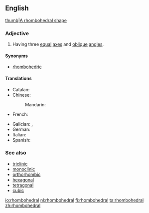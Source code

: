 ==English==
[[image:Rhombohedral.svg|thumb|A rhombohedral shape]]

===Adjective===
{{en-adj|-}}

# {{crystallography}} Having three [[equal]] [[axes]] and [[oblique]] [[angle]]s.

====Synonyms====
* [[rhombohedric]]

====Translations====
{{trans-top|having three equal axes and oblique angles}}
* Catalan: {{t-|ca|romboèdric}}
* Chinese:
*: Mandarin: {{t|cmn|菱方|tr=língfāng|sc=Hani}}
* French: {{t+|fr|rhomboédrique}}
{{trans-mid}}
* Galician: {{t-|gl|trigonal}}, {{t-|gl|romboédrico}}
* German: {{t-|de|rhomboedrisch}}
* Italian: {{t-|it|romboedrico}}
* Spanish: {{t-|es|romboédrico}}
{{trans-bottom}}

===See also===
* [[triclinic]]
* [[monoclinic]]
* [[orthorhombic]]
* [[hexagonal]]
* [[tetragonal]]
* [[cubic]]

[[io:rhombohedral]]
[[nl:rhombohedral]]
[[fi:rhombohedral]]
[[ta:rhombohedral]]
[[zh:rhombohedral]]